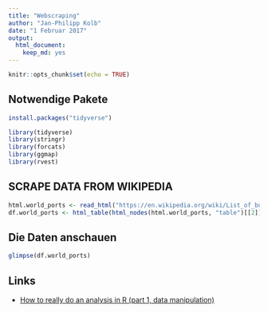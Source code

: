 ```yaml
---
title: "Webscraping"
author: "Jan-Philipp Kolb"
date: "1 Februar 2017"
output: 
  html_document: 
    keep_md: yes
---
```


```r
knitr::opts_chunk$set(echo = TRUE)
```


## Notwendige Pakete

```r
install.packages("tidyverse")
```



```r
library(tidyverse)
library(stringr)
library(forcats)
library(ggmap)
library(rvest)
```

## SCRAPE DATA FROM WIKIPEDIA

```r
html.world_ports <- read_html("https://en.wikipedia.org/wiki/List_of_busiest_container_ports")
df.world_ports <- html_table(html_nodes(html.world_ports, "table")[[2]], fill = TRUE)
```

## Die Daten anschauen

```r
glimpse(df.world_ports)
```


## Links

- [How to really do an analysis in R (part 1, data manipulation)](https://www.r-bloggers.com/how-to-really-do-an-analysis-in-r-part-1-data-manipulation/)
